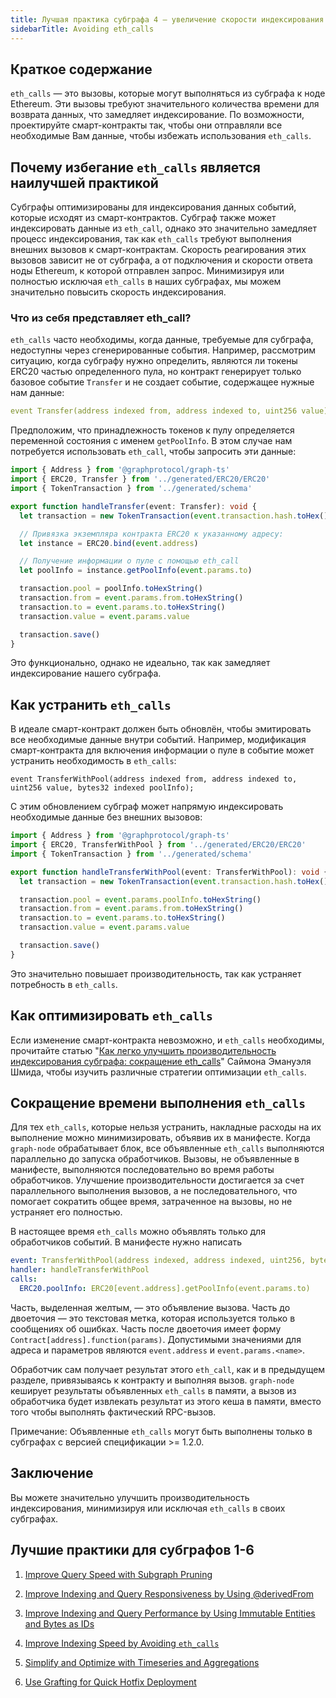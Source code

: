 ```yaml
---
title: Лучшая практика субграфа 4 — увеличение скорости индексирования за счет избегания eth_calls
sidebarTitle: Avoiding eth_calls
---
```


## Краткое содержание

`eth_calls` — это вызовы, которые могут выполняться из субграфа к ноде Ethereum. Эти вызовы требуют значительного количества времени для возврата данных, что замедляет индексирование. По возможности, проектируйте смарт-контракты так, чтобы они отправляли все необходимые Вам данные, чтобы избежать использования `eth_calls`.

## Почему избегание `eth_calls` является наилучшей практикой

Субграфы оптимизированы для индексирования данных событий, которые исходят из смарт-контрактов. Субграф также может индексировать данные из `eth_call`, однако это значительно замедляет процесс индексирования, так как `eth_calls` требуют выполнения внешних вызовов к смарт-контрактам. Скорость реагирования этих вызовов зависит не от субграфа, а от подключения и скорости ответа ноды Ethereum, к которой отправлен запрос. Минимизируя или полностью исключая `eth_calls` в наших субграфах, мы можем значительно повысить скорость индексирования.

### Что из себя представляет eth_call?

`eth_calls` часто необходимы, когда данные, требуемые для субграфа, недоступны через сгенерированные события. Например, рассмотрим ситуацию, когда субграфу нужно определить, являются ли токены ERC20 частью определенного пула, но контракт генерирует только базовое событие `Transfer` и не создает событие, содержащее нужные нам данные:

```yaml
event Transfer(address indexed from, address indexed to, uint256 value);
```

Предположим, что принадлежность токенов к пулу определяется переменной состояния с именем `getPoolInfo`. В этом случае нам потребуется использовать `eth_call`, чтобы запросить эти данные:

```typescript
import { Address } from '@graphprotocol/graph-ts'
import { ERC20, Transfer } from '../generated/ERC20/ERC20'
import { TokenTransaction } from '../generated/schema'

export function handleTransfer(event: Transfer): void {
  let transaction = new TokenTransaction(event.transaction.hash.toHex())

  // Привязка экземпляра контракта ERC20 к указанному адресу:
  let instance = ERC20.bind(event.address)

  // Получение информации о пуле с помощью eth_call
  let poolInfo = instance.getPoolInfo(event.params.to)

  transaction.pool = poolInfo.toHexString()
  transaction.from = event.params.from.toHexString()
  transaction.to = event.params.to.toHexString()
  transaction.value = event.params.value

  transaction.save()
}
```

Это функционально, однако не идеально, так как замедляет индексирование нашего субграфа.

## Как устранить `eth_calls`

В идеале смарт-контракт должен быть обновлён, чтобы эмитировать все необходимые данные внутри событий. Например, модификация смарт-контракта для включения информации о пуле в событие может устранить необходимость в `eth_calls`:

```
event TransferWithPool(address indexed from, address indexed to, uint256 value, bytes32 indexed poolInfo);
```

С этим обновлением субграф может напрямую индексировать необходимые данные без внешних вызовов:

```typescript
import { Address } from '@graphprotocol/graph-ts'
import { ERC20, TransferWithPool } from '../generated/ERC20/ERC20'
import { TokenTransaction } from '../generated/schema'

export function handleTransferWithPool(event: TransferWithPool): void {
  let transaction = new TokenTransaction(event.transaction.hash.toHex())

  transaction.pool = event.params.poolInfo.toHexString()
  transaction.from = event.params.from.toHexString()
  transaction.to = event.params.to.toHexString()
  transaction.value = event.params.value

  transaction.save()
}
```

Это значительно повышает производительность, так как устраняет потребность в `eth_calls`.

## Как оптимизировать `eth_calls`

Если изменение смарт-контракта невозможно, и `eth_calls` необходимы, прочитайте статью "[Как легко улучшить производительность индексирования субграфа: сокращение eth_calls](https://thegraph.com/blog/improve-subgraph-performance-reduce-eth-calls/)" Саймона Эмануэля Шмида, чтобы изучить различные стратегии оптимизации `eth_calls`.

## Сокращение времени выполнения `eth_calls`

Для тех `eth_calls`, которые нельзя устранить, накладные расходы на их выполнение можно минимизировать, объявив их в манифесте. Когда `graph-node` обрабатывает блок, все объявленные `eth_calls` выполняются параллельно до запуска обработчиков. Вызовы, не объявленные в манифесте, выполняются последовательно во время работы обработчиков. Улучшение производительности достигается за счет параллельного выполнения вызовов, а не последовательного, что помогает сократить общее время, затраченное на вызовы, но не устраняет его полностью.

В настоящее время `eth_calls` можно объявлять только для обработчиков событий. В манифесте нужно написать

```yaml
event: TransferWithPool(address indexed, address indexed, uint256, bytes32 indexed)
handler: handleTransferWithPool
calls:
  ERC20.poolInfo: ERC20[event.address].getPoolInfo(event.params.to)
```

Часть, выделенная желтым, — это объявление вызова. Часть до двоеточия — это текстовая метка, которая используется только в сообщениях об ошибках. Часть после двоеточия имеет форму `Contract[address].function(params)`. Допустимыми значениями для адреса и параметров являются `event.address` и `event.params.<name>`.

Обработчик сам получает результат этого `eth_call`, как и в предыдущем разделе, привязываясь к контракту и выполняя вызов. `graph-node` кеширует результаты объявленных `eth_calls` в памяти, а вызов из обработчика будет извлекать результат из этого кеша в памяти, вместо того чтобы выполнять фактический RPC-вызов.

Примечание: Объявленные `eth_calls` могут быть выполнены только в субграфах с версией спецификации >= 1.2.0.

## Заключение

Вы можете значительно улучшить производительность индексирования, минимизируя или исключая `eth_calls` в своих субграфах.

## Лучшие практики для субграфов 1-6

1. [Improve Query Speed with Subgraph Pruning](/subgraphs/best-practices/pruning/)

2. [Improve Indexing and Query Responsiveness by Using @derivedFrom](/subgraphs/best-practices/derivedfrom/)

3. [Improve Indexing and Query Performance by Using Immutable Entities and Bytes as IDs](/subgraphs/best-practices/immutable-entities-bytes-as-ids/)

4. [Improve Indexing Speed by Avoiding `eth_calls`](/subgraphs/best-practices/avoid-eth-calls/)

5. [Simplify and Optimize with Timeseries and Aggregations](/subgraphs/best-practices/timeseries/)

6. [Use Grafting for Quick Hotfix Deployment](/subgraphs/best-practices/grafting-hotfix/)
